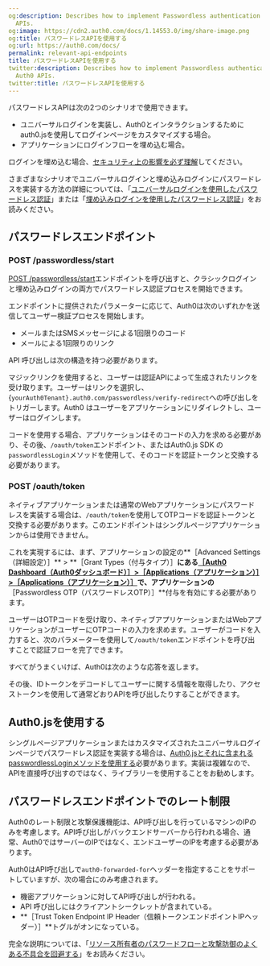 ```yaml
---
og:description: Describes how to implement Passwordless authentication using Auth0
  APIs.
og:image: https://cdn2.auth0.com/docs/1.14553.0/img/share-image.png
og:title: パスワードレスAPIを使用する
og:url: https://auth0.com/docs/
permalink: relevant-api-endpoints
title: パスワードレスAPIを使用する
twitter:description: Describes how to implement Passwordless authentication using
  Auth0 APIs.
twitter:title: パスワードレスAPIを使用する
---
```


パスワードレスAPIは次の2つのシナリオで使用できます。

* ユニバーサルログインを実装し、Auth0とインタラクションするためにauth0.jsを使用してログインページをカスタマイズする場合。
* アプリケーションにログインフローを埋め込む場合。

ログインを埋め込む場合、[セキュリティ上の影響を必ず理解](/login/universal-vs-embedded-login)してください。

さまざまなシナリオでユニバーサルログインと埋め込みログインにパスワードレスを実装する方法の詳細については、「[ユニバーサルログインを使用したパスワードレス認証](/universal-login)」または「[埋め込みログインを使用したパスワードレス認証](/embedded-login)」をお読みください。

## パスワードレスエンドポイント

### POST /passwordless/start



[POST /passwordless/start](/api/authentication#get-code-or-link)エンドポイントを呼び出すと、クラシックログインと埋め込みログインの両方でパスワードレス認証プロセスを開始できます。

エンドポイントに提供されたパラメーターに応じて、Auth0は次のいずれかを送信してユーザー検証プロセスを開始します。

* メールまたはSMSメッセージによる1回限りのコード
* メールによる1回限りのリンク

API 呼び出しは次の構造を持つ必要があります。



マジックリンクを使用すると、ユーザーは認証APIによって生成されたリンクを受け取ります。ユーザーはリンクを選択し、{`yourAuth0Tenant}.auth0.com/passwordless/verify-redirect`への呼び出しをトリガーします。Auth0 はユーザーをアプリケーションにリダイレクトし、ユーザーはログインします。

コードを使用する場合、アプリケーションはそのコードの入力を求める必要があり、その後、`/oauth/token`エンドポイント、またはAuth0.js SDK の`passwordlessLogin`メソッドを使用して、そのコードを認証トークンと交換する必要があります。

### POST /oauth/token

ネイティブアプリケーションまたは通常のWebアプリケーションにパスワードレスを実装する場合は、`/oauth/token`を使用してOTPコードを認証トークンと交換する必要があります。このエンドポイントはシングルページアプリケーションからは使用できません。

これを実現するには、まず、アプリケーションの設定の**［Advanced Settings（詳細設定）］** > **［Grant Types（付与タイプ）］**にある[［Auth0 Dashboard（Auth0ダッシュボード）］>［Applications（アプリケーション）］>［Applications（アプリケーション）］](%24%7Bmanage_url%7D/#/applications)で、アプリケーションの**［Passwordless OTP（パスワードレスOTP）］**付与を有効にする必要があります。

ユーザーはOTPコードを受け取り、ネイティブアプリケーションまたはWebアプリケーションがユーザーにOTPコードの入力を求めます。ユーザーがコードを入力すると、次のパラメーターを使用して`/oauth/token`エンドポイントを呼び出すことで認証フローを完了できます。



すべてがうまくいけば、Auth0は次のような応答を返します。



その後、IDトークンをデコードしてユーザーに関する情報を取得したり、アクセストークンを使用して通常どおりAPIを呼び出したりすることができます。

## Auth0.jsを使用する

シングルページアプリケーションまたはカスタマイズされたユニバーサルログインページでパスワードレス認証を実装する場合は、[Auth0.jsとそれに含まれるpasswordlessLoginメソッドを使用する](/libraries/auth0js)必要があります。実装は複雑なので、APIを直接呼び出すのではなく、ライブラリーを使用することをお勧めします。

## パスワードレスエンドポイントでのレート制限

Auth0のレート制限と攻撃保護機能は、API呼び出しを行っているマシンのIPのみを考慮します。API呼び出しがバックエンドサーバーから行われる場合、通常、Auth0ではサーバーのIPではなく、エンドユーザーのIPを考慮する必要があります。

Auth0はAPI呼び出しで`auth0-forwarded-for`ヘッダーを指定することをサポートしていますが、次の場合にのみ考慮されます。

* 機密アプリケーションに対してAPI呼び出しが行われる。
* API 呼び出しにはクライアントシークレットが含まれている。
* **［Trust Token Endpoint IP Header（信頼トークンエンドポイントIPヘッダー）］**トグルがオンになっている。

完全な説明については、「[リソース所有者のパスワードフローと攻撃防御のよくある不具合を回避する](/login/flows/avoid-common-issues-with-resource-owner-password-flow-and-attack-protection)」をお読みください。
